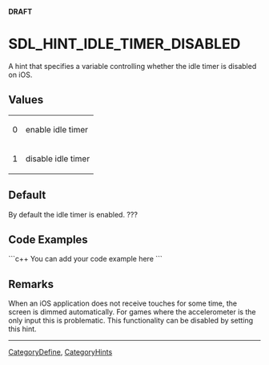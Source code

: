 <!-- pragma section-numbers off -->
<!-- pragma camelcase off -->
'''DRAFT'''

= SDL_HINT_IDLE_TIMER_DISABLED =
A hint that specifies a variable controlling whether the idle timer is disabled on iOS.


== Values ==
{|
|0
|enable idle timer
|-
|1
|disable idle timer
|}

== Default ==
By default the idle timer is enabled. ???

== Code Examples ==
```c++
You can add your code example here
```

== Remarks ==
When an iOS application does not receive touches for some time, the screen is dimmed automatically. For games where the accelerometer is the only input this is problematic. This functionality can be disabled by setting this hint.

----
[[CategoryDefine]], [[CategoryHints]]
